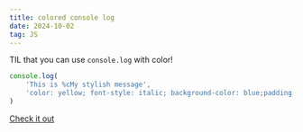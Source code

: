 ```yaml
---
title: colored console log
date: 2024-10-02
tag: JS
---
```


TIL that you can use `console.log` with color!

```js
console.log(
	'This is %cMy stylish message',
	'color: yellow; font-style: italic; background-color: blue;padding: 2px',
)
```

[Check it out](https://developer.mozilla.org/en-US/docs/Web/API/console)
